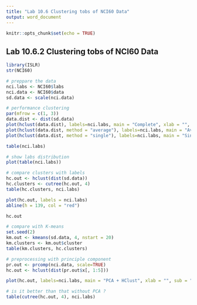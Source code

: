 ---
title: "Lab 10.6 Clustering tobs of NCI60 Data"
output: word_document
---

```{r setup, include=FALSE}
knitr::opts_chunk$set(echo = TRUE)
```

## Lab 10.6.2 Clustering tobs of NCI60 Data
```{r}
library(ISLR)
str(NCI60)
```
```{r}
# preppare the data
nci.labs <- NCI60$labs
nci.data <- NCI60$data
sd.data <- scale(nci.data)
```
```{r}
# performance clustering
par(mfrow = c(1, 3))
data.dist <- dist(sd.data)
plot(hclust(data.dist), labels=nci.labs, main = "Complete", xlab = "", sub = "", ylab = "")
plot(hclust(data.dist, method = "average"), labels=nci.labs, main = "Average", xlab = "", sub = "", ylab = "")
plot(hclust(data.dist, method = "single"), labels=nci.labs, main = "Single", xlab = "", sub = "", ylab = "")
```
```{r}
table(nci.labs)
```
```{r}
# show labs distribution
plot(table(nci.labs))
```
```{r}
# compare clusters with labels
hc.out <- hclust(dist(sd.data))
hc.clusters <- cutree(hc.out, 4)
table(hc.clusters, nci.labs)
```
```{r}
plot(hc.out, labels = nci.labs)
abline(h = 139, col = "red")
```
```{r}
hc.out
```
```{r}
# compare with K-means
set.seed(2)
km.out <- kmeans(sd.data, 4, nstart = 20)
km.clusters <- km.out$cluster
table(km.clusters, hc.clusters)
```
```{r}
# preprocessing with principle component
pr.out <- prcomp(nci.data, scale=TRUE)
hc.out <- hclust(dist(pr.out$x[, 1:5]))

plot(hc.out, labels=nci.labs, main = "PCA + HClust", xlab = "", sub = "", ylab = "")
```
```{r}
# is it better than that without PCA ?
table(cutree(hc.out, 4), nci.labs)
```

